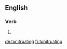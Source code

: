 
==English==

===Verb===
{{head|en|present participle}}

# {{present participle of|tonitruate|lang=en}}

[[de:tonitruating]]
[[fr:tonitruating]]